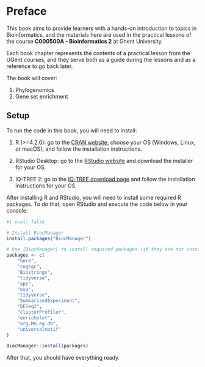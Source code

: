 
# Preface {.unnumbered}

This book aims to provide learners with a hands-on introduction to
topics in Bioinformatics, and the materials here are used in the practical 
lessons of the course **C000500A - Bioinformatics 2** at Ghent University.

Each book chapter represents the contents of a practical lesson from 
the UGent courses, and they serve both as a guide during the lessons and 
as a reference to go back later.

The book will cover:

1. Phylogenomics
2. Gene set enrichment

## Setup

To run the code in this book, you will need to install:

1.  R (\>=4.2.0): go to the [CRAN website](https://cran.r-project.org/), choose your OS (Windows, Linux, or macOS), and follow the installation instructions.

2.  RStudio Desktop: go to the [RStudio website](https://posit.co/download/rstudio-desktop/) and download the installer for your OS.

3.  IQ-TREE 2: go to the [IQ-TREE download page](http://www.iqtree.org/#download) and follow the installation instructions for your OS.

After installing R and RStudio, you will need to install some required R 
packages. To do that, open RStudio and execute the code below in your console:

```r
#| eval: false

# Install BiocManager
install.packages("BiocManager")

# Use {BiocManager} to install required packages (if they are not installed)
packages <- c(
    "here", 
    "cogeqc",
    "Biostrings", 
    "tidyverse", 
    "ape",
    "msa", 
    "tidyverse",
    "SummarizedExperiment",
    "DESeq2",
    "clusterProfiler",
    "enrichplot",
    "org.Mm.eg.db",
    "universalmotif"
)

BiocManager::install(packages)
```

After that, you should have everything ready.

